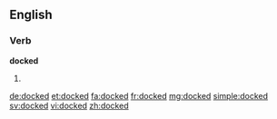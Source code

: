 ==English==

===Verb===
'''docked'''

# {{past of|dock}}

[[de:docked]]
[[et:docked]]
[[fa:docked]]
[[fr:docked]]
[[mg:docked]]
[[simple:docked]]
[[sv:docked]]
[[vi:docked]]
[[zh:docked]]
